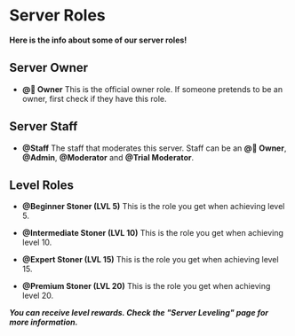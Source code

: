 # Server Roles
**Here is the info about some of our server roles!**

## Server Owner

- **@🍃 Owner**
This is the official owner role. If someone pretends to be an owner, first check if they have this role.


## Server Staff

- **@Staff**
The staff that moderates this server. Staff can be an **@🍃 Owner**, **@Admin**, **@Moderator** and **@Trial Moderator**.


## Level Roles

- **@Beginner Stoner (LVL 5)**
This is the role you get when achieving level 5.

- **@Intermediate Stoner (LVL 10)**
This is the role you get when achieving level 10.

- **@Expert Stoner (LVL 15)**
This is the role you get when achieving level 15.

- **@Premium Stoner (LVL 20)**
This is the role you get when achieving level 20.

***You can receive level rewards. Check the "**Server Leveling**" page for more information.***

